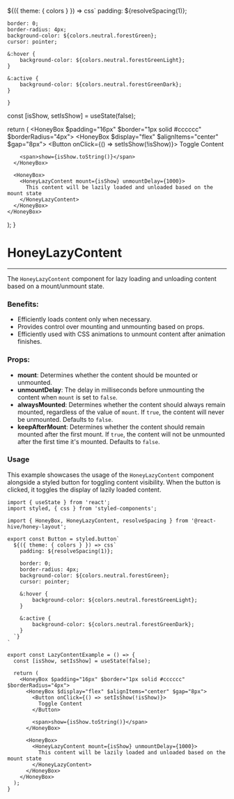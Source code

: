 

  ${({ theme: { colors } }) => css`
    padding: ${resolveSpacing(1)};

    border: 0;
    border-radius: 4px;
    background-color: ${colors.neutral.forestGreen};
    cursor: pointer;

    &:hover {
        background-color: ${colors.neutral.forestGreenLight};
    }

    &:active {
        background-color: ${colors.neutral.forestGreenDark};
    }
  `}
`

  const [isShow, setIsShow] = useState(false);

  return (
    <HoneyBox $padding="16px" $border="1px solid #cccccc" $borderRadius="4px">
      <HoneyBox $display="flex" $alignItems="center" $gap="8px">
        <Button onClick={() => setIsShow(!isShow)}>
          Toggle Content
        </Button>

        <span>show={isShow.toString()}</span>
      </HoneyBox>

      <HoneyBox>
        <HoneyLazyContent mount={isShow} unmountDelay={1000}>
          This content will be lazily loaded and unloaded based on the mount state
        </HoneyLazyContent>
      </HoneyBox>
    </HoneyBox>
  );
}

# HoneyLazyContent

---

The `HoneyLazyContent` component for lazy loading and unloading content based on a mount/unmount state.

### Benefits:

* Efficiently loads content only when necessary.
* Provides control over mounting and unmounting based on props.
* Efficiently used with CSS animations to unmount content after animation finishes.

### Props:

* **mount**: Determines whether the content should be mounted or unmounted.
* **unmountDelay**: The delay in milliseconds before unmounting the content when `mount` is set to `false`.
* **alwaysMounted**: Determines whether the content should always remain mounted, regardless of the value of `mount`.
If `true`, the content will never be unmounted. Defaults to `false`.
* **keepAfterMount**: Determines whether the content should remain mounted after the first mount.
If `true`, the content will not be unmounted after the first time it's mounted. Defaults to `false`.

### Usage

This example showcases the usage of the `HoneyLazyContent` component alongside a styled button for toggling content visibility. When the button is clicked, it toggles the display of lazily loaded content.

<LazyContentExample/>

```tsx
import { useState } from 'react';
import styled, { css } from 'styled-components';

import { HoneyBox, HoneyLazyContent, resolveSpacing } from '@react-hive/honey-layout';

export const Button = styled.button`
  ${({ theme: { colors } }) => css`
    padding: ${resolveSpacing(1)};

    border: 0;
    border-radius: 4px;
    background-color: ${colors.neutral.forestGreen};
    cursor: pointer;

    &:hover {
        background-color: ${colors.neutral.forestGreenLight};
    }

    &:active {
        background-color: ${colors.neutral.forestGreenDark};
    }
  `}
`

export const LazyContentExample = () => {
  const [isShow, setIsShow] = useState(false);

  return (
    <HoneyBox $padding="16px" $border="1px solid #cccccc" $borderRadius="4px">
      <HoneyBox $display="flex" $alignItems="center" $gap="8px">
        <Button onClick={() => setIsShow(!isShow)}>
          Toggle Content
        </Button>

        <span>show={isShow.toString()}</span>
      </HoneyBox>

      <HoneyBox>
        <HoneyLazyContent mount={isShow} unmountDelay={1000}>
          This content will be lazily loaded and unloaded based on the mount state
        </HoneyLazyContent>
      </HoneyBox>
    </HoneyBox>
  );
}
```